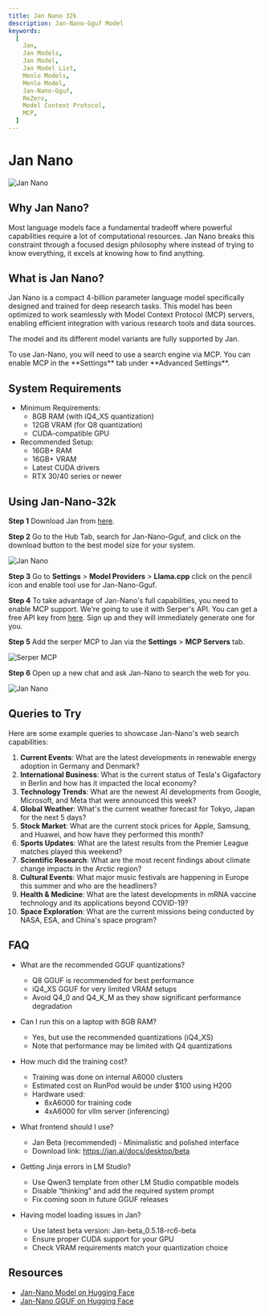 ```yaml
---
title: Jan Nano 32k
description: Jan-Nano-Gguf Model
keywords:
  [
    Jan,
    Jan Models,
    Jan Model,
    Jan Model List,
    Menlo Models,
    Menlo Model,
    Jan-Nano-Gguf,
    ReZero,
    Model Context Protocol,
    MCP,
  ]
---
```



# Jan Nano

![Jan Nano](../_assets/jan-nano0.png)

## Why Jan Nano?

Most language models face a fundamental tradeoff where powerful capabilities require a lot of computational resources. Jan 
Nano breaks this constraint through a focused design philosophy where instead of trying to know everything, it excels at 
knowing how to find anything.


## What is Jan Nano?

Jan Nano is a compact 4-billion parameter language model specifically designed and trained for deep research tasks. 
This model has been optimized to work seamlessly with Model Context Protocol (MCP) servers, enabling efficient integration 
with various research tools and data sources.

The model and its different model variants are fully supported by Jan.

<Callout type="info">
  To use Jan-Nano, you will need to use a search engine via MCP. You can enable MCP in the **Settings** 
  tab under **Advanced Settings**.
</Callout>


## System Requirements

- Minimum Requirements:
  - 8GB RAM (with iQ4_XS quantization)
  - 12GB VRAM (for Q8 quantization)
  - CUDA-compatible GPU
- Recommended Setup:
  - 16GB+ RAM
  - 16GB+ VRAM
  - Latest CUDA drivers
  - RTX 30/40 series or newer


## Using Jan-Nano-32k

**Step 1**
Download Jan from [here](https://jan.ai/docs/desktop/).

**Step 2**
Go to the Hub Tab, search for Jan-Nano-Gguf, and click on the download button to the best model size for your system.

![Jan Nano](../_assets/jan-nano1.png)

**Step 3**
Go to **Settings** > **Model Providers** > **Llama.cpp** click on the pencil icon and enable tool use for Jan-Nano-Gguf.

**Step 4**
To take advantage of Jan-Nano's full capabilities, you need to enable MCP support. We're going to use it with Serper's 
API. You can get a free API key from [here](https://serper.dev/). Sign up and they will immediately generate one for you.

**Step 5**
Add the serper MCP to Jan via the **Settings** > **MCP Servers** tab.

![Serper MCP](../_assets/serper-mcp.png)

**Step 6**
Open up a new chat and ask Jan-Nano to search the web for you.

![Jan Nano](../_assets/jan-nano-demo.gif)

## Queries to Try

Here are some example queries to showcase Jan-Nano's web search capabilities:

1. **Current Events**: What are the latest developments in renewable energy adoption in Germany and Denmark?
2. **International Business**: What is the current status of Tesla's Gigafactory in Berlin and how has it impacted the local economy?
3. **Technology Trends**: What are the newest AI developments from Google, Microsoft, and Meta that were announced this week?
4. **Global Weather**: What's the current weather forecast for Tokyo, Japan for the next 5 days?
5. **Stock Market**: What are the current stock prices for Apple, Samsung, and Huawei, and how have they performed this month?
6. **Sports Updates**: What are the latest results from the Premier League matches played this weekend?
7. **Scientific Research**: What are the most recent findings about climate change impacts in the Arctic region?
8. **Cultural Events**: What major music festivals are happening in Europe this summer and who are the headliners?
9. **Health & Medicine**: What are the latest developments in mRNA vaccine technology and its applications beyond COVID-19?
10. **Space Exploration**: What are the current missions being conducted by NASA, ESA, and China's space program?


## FAQ

- What are the recommended GGUF quantizations?
  - Q8 GGUF is recommended for best performance
  - iQ4_XS GGUF for very limited VRAM setups
  - Avoid Q4_0 and Q4_K_M as they show significant performance degradation

- Can I run this on a laptop with 8GB RAM?
  - Yes, but use the recommended quantizations (iQ4_XS)
  - Note that performance may be limited with Q4 quantizations

- How much did the training cost?
  - Training was done on internal A6000 clusters
  - Estimated cost on RunPod would be under $100 using H200
  - Hardware used:
    - 8xA6000 for training code
    - 4xA6000 for vllm server (inferencing)

- What frontend should I use?
  - Jan Beta (recommended) - Minimalistic and polished interface
  - Download link: https://jan.ai/docs/desktop/beta

- Getting Jinja errors in LM Studio?
  - Use Qwen3 template from other LM Studio compatible models
  - Disable “thinking” and add the required system prompt
  - Fix coming soon in future GGUF releases
- Having model loading issues in Jan?
  - Use latest beta version: Jan-beta_0.5.18-rc6-beta
  - Ensure proper CUDA support for your GPU
  - Check VRAM requirements match your quantization choice

## Resources

- [Jan-Nano Model on Hugging Face](https://huggingface.co/Menlo/Jan-nano)
- [Jan-Nano GGUF on Hugging Face](https://huggingface.co/Menlo/Jan-nano-gguf)
